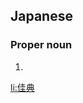 ==Japanese==
{{ja-kanjitab|よし|のり}}

===Proper noun===
{{ja-pos|proper|よしのり}}

# {{given name|male|lang=ja|sort=よしのり}}

[[li:佳典]]